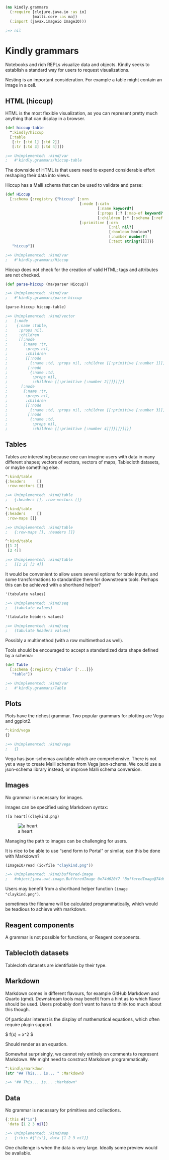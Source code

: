 ```clojure
(ns kindly.grammars
  (:require [clojure.java.io :as io]
            [malli.core :as ma])
  (:import (javax.imageio ImageIO)))

;=> nil
```

# Kindly grammars

Notebooks and rich REPLs visualize data and objects.
Kindly seeks to establish a standard way for users to request visualizations.

Nesting is an important consideration.
For example a table might contain an image in a cell.

## HTML (hiccup)

HTML is the most flexible visualization,
as you can represent pretty much anything that can display in a browser.

```clojure
(def hiccup-table
  ^:kindly/hiccup
  [:table
   [:tr [:td 1] [:td 2]]
   [:tr [:td 3] [:td 4]]])

;=> Unimplemented: :kind/var
;   #'kindly.grammars/hiccup-table
```

The downside of HTML is that users need to expend considerable effort reshaping their data into views.

Hiccup has a Malli schema that can be used to validate and parse:

```clojure
(def Hiccup
  [:schema {:registry {"hiccup" [:orn
                                 [:node [:catn
                                         [:name keyword?]
                                         [:props [:? [:map-of keyword? any?]]]
                                         [:children [:* [:schema [:ref "hiccup"]]]]]]
                                 [:primitive [:orn
                                              [:nil nil?]
                                              [:boolean boolean?]
                                              [:number number?]
                                              [:text string?]]]]}}
   "hiccup"])

;=> Unimplemented: :kind/var
;   #'kindly.grammars/Hiccup
```

Hiccup does not check for the creation of valid HTML; tags and attributes are not checked.

```clojure
(def parse-hiccup (ma/parser Hiccup))

;=> Unimplemented: :kind/var
;   #'kindly.grammars/parse-hiccup
```

```clojure
(parse-hiccup hiccup-table)

;=> Unimplemented: :kind/vector
;   [:node
;    {:name :table,
;     :props nil,
;     :children
;     [[:node
;       {:name :tr,
;        :props nil,
;        :children
;        [[:node
;          {:name :td, :props nil, :children [[:primitive [:number 1]]]}]
;         [:node
;          {:name :td,
;           :props nil,
;           :children [[:primitive [:number 2]]]}]]}]
;      [:node
;       {:name :tr,
;        :props nil,
;        :children
;        [[:node
;          {:name :td, :props nil, :children [[:primitive [:number 3]]]}]
;         [:node
;          {:name :td,
;           :props nil,
;           :children [[:primitive [:number 4]]]}]]}]]}]
```

## Tables

Tables are interesting because one can imagine users with data in many different shapes;
vectors of vectors, vectors of maps, Tablecloth datasets, or maybe something else.

```clojure
^:kind/table
{:headers     []
 :row-vectors []}

;=> Unimplemented: :kind/table
;   {:headers [], :row-vectors []}
```

```clojure
^:kind/table
{:headers     []
 :row-maps []}

;=> Unimplemented: :kind/table
;   {:row-maps [], :headers []}
```

```clojure
^:kind/table
[[1 2]
 [3 4]]

;=> Unimplemented: :kind/table
;   [[1 2] [3 4]]
```

It would be convenient to allow users several options for table inputs,
and some transformations to standardize them for downstream tools.
Perhaps this can be achieved with a shorthand helper?

```clojure
'(tabulate values)

;=> Unimplemented: :kind/seq
;   (tabulate values)
```

```clojure
'(tabulate headers values)

;=> Unimplemented: :kind/seq
;   (tabulate headers values)
```

Possibly a multimethod (with a row multimethod as well).

Tools should be encouraged to accept a standardized data shape defined by a schema:

```clojure
(def Table
  [:schema {:registry {"table" ['...]}}
   "table"])

;=> Unimplemented: :kind/var
;   #'kindly.grammars/Table
```

## Plots

Plots have the richest grammar.
Two popular grammars for plotting are Vega and ggplot2.

```clojure
^:kind/vega
{}

;=> Unimplemented: :kind/vega
;   {}
```

Vega has json-schemas available which are comprehensive.
There is not yet a way to create Malli schemas from Vega json-schema.
We could use a json-schema library instead,
or improve Malli schema conversion.

## Images

No grammar is necessary for images.

Images can be specified using Markdown syntax:

    ![a heart](claykind.png)

![a heart](../../../claykind.png)

Managing the path to images can be challenging for users.

It is nice to be able to use "send form to Portal" or similar, can this be done with Markdown?

```clojure
(ImageIO/read (io/file "claykind.png"))

;=> Unimplemented: :kind/buffered-image
;   #object[java.awt.image.BufferedImage 0x74d620f7 "BufferedImage@74d620f7: type = 6 ColorModel: #pixelBits = 32 numComponents = 4 color space = java.awt.color.ICC_ColorSpace@13651c4 transparency = 3 has alpha = true isAlphaPre = false ByteInterleavedRaster: width = 256 height = 256 #numDataElements 4 dataOff[0] = 3"]
```

Users may benefit from a shorthand helper function `(image "claykind.png")`.

sometimes the filename will be calculated programmatically,
which would be teadious to achieve with markdown.

## Reagent components

A grammar is not possible for functions, or Reagent components.

## Tablecloth datasets

Tablecloth datasets are identifiable by their type.

## Markdown

Markdown comes in different flavours,
for example GitHub Markdown and Quarto (qmd).
Downstream tools may benefit from a hint as to which flavor should be used.
Users probably don't want to have to think too much about this though.

Of particular interest is the display of mathematical equations,
which often require plugin support.

$ f(x) = x^2 $

Should render as an equation.

Somewhat surprisingly, we cannot rely entirely on comments to represent Markdown.
We might need to construct Markdown programmatically.

```clojure
^:kindly/markdown
(str "## This... is... " :Markdown)

;=> "## This... is... :Markdown"
```

## Data

No grammar is necessary for primitives and collections.

```clojure
{:this #{"is"}
 'data [1 2 3 nil]}

;=> Unimplemented: :kind/map
;   {:this #{"is"}, data [1 2 3 nil]}
```

One challenge is when the data is very large.
Ideally some preview would be available.
